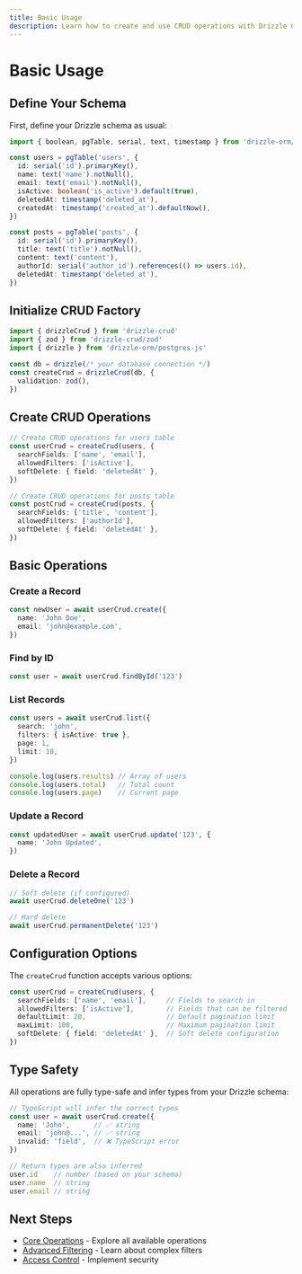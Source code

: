 ```yaml
---
title: Basic Usage
description: Learn how to create and use CRUD operations with Drizzle CRUD
---
```


# Basic Usage

## Define Your Schema

First, define your Drizzle schema as usual:

```typescript
import { boolean, pgTable, serial, text, timestamp } from 'drizzle-orm/pg-core'

const users = pgTable('users', {
  id: serial('id').primaryKey(),
  name: text('name').notNull(),
  email: text('email').notNull(),
  isActive: boolean('is_active').default(true),
  deletedAt: timestamp('deleted_at'),
  createdAt: timestamp('created_at').defaultNow(),
})

const posts = pgTable('posts', {
  id: serial('id').primaryKey(),
  title: text('title').notNull(),
  content: text('content'),
  authorId: serial('author_id').references(() => users.id),
  deletedAt: timestamp('deleted_at'),
})
```

## Initialize CRUD Factory

```typescript
import { drizzleCrud } from 'drizzle-crud'
import { zod } from 'drizzle-crud/zod'
import { drizzle } from 'drizzle-orm/postgres-js'

const db = drizzle(/* your database connection */)
const createCrud = drizzleCrud(db, {
  validation: zod(),
})
```

## Create CRUD Operations

```typescript
// Create CRUD operations for users table
const userCrud = createCrud(users, {
  searchFields: ['name', 'email'],
  allowedFilters: ['isActive'],
  softDelete: { field: 'deletedAt' },
})

// Create CRUD operations for posts table
const postCrud = createCrud(posts, {
  searchFields: ['title', 'content'],
  allowedFilters: ['authorId'],
  softDelete: { field: 'deletedAt' },
})
```

## Basic Operations

### Create a Record

```typescript
const newUser = await userCrud.create({
  name: 'John Doe',
  email: 'john@example.com',
})
```

### Find by ID

```typescript
const user = await userCrud.findById('123')
```

### List Records

```typescript
const users = await userCrud.list({
  search: 'john',
  filters: { isActive: true },
  page: 1,
  limit: 10,
})

console.log(users.results) // Array of users
console.log(users.total)   // Total count
console.log(users.page)    // Current page
```

### Update a Record

```typescript
const updatedUser = await userCrud.update('123', {
  name: 'John Updated',
})
```

### Delete a Record

```typescript
// Soft delete (if configured)
await userCrud.deleteOne('123')

// Hard delete
await userCrud.permanentDelete('123')
```

## Configuration Options

The `createCrud` function accepts various options:

```typescript
const userCrud = createCrud(users, {
  searchFields: ['name', 'email'],     // Fields to search in
  allowedFilters: ['isActive'],        // Fields that can be filtered
  defaultLimit: 20,                    // Default pagination limit
  maxLimit: 100,                       // Maximum pagination limit
  softDelete: { field: 'deletedAt' },  // Soft delete configuration
})
```

## Type Safety

All operations are fully type-safe and infer types from your Drizzle schema:

```typescript
// TypeScript will infer the correct types
const user = await userCrud.create({
  name: 'John',      // ✅ string
  email: 'john@...', // ✅ string
  invalid: 'field',  // ❌ TypeScript error
})

// Return types are also inferred
user.id    // number (based on your schema)
user.name  // string
user.email // string
```

## Next Steps

- [Core Operations](/docs/drizzle-crud/reference/core-operations) - Explore all available operations
- [Advanced Filtering](/docs/drizzle-crud/advanced/filtering) - Learn about complex filters
- [Access Control](/docs/drizzle-crud/advanced/access-control) - Implement security